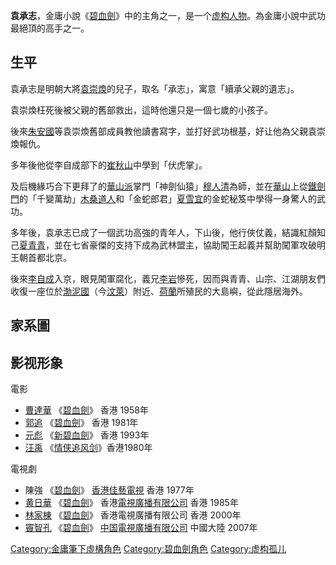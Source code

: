 {{金庸人物
|姓名=袁承志
|称呼=袁蛇王
|绰号=金蛇王
|小说=[[碧血劍|碧血劍]]
|门派=[[華山派|華山派]]<br>
|头衔=七省武林盟主
|师父=[[穆人清|穆人清]]<br>[[夏雪宜|夏雪宜]]（隔世師父）<br>[[木桑道人|木桑道人]]（棋友兼輕功師父）
|徒弟=[[何鐵手|何鐵手]]
|血缘=[[袁崇煥|袁崇煥]]（父）<br>[[夏青青|夏青青]]（妻）
|内功=[[金庸筆下武功列表#混元功|混元功]]
|轻功=[[金庸筆下武功列表#神行百變|神行百變]]<br>[[金庸筆下武功列表#攀雲乘龍|攀雲乘龍]]<br>[[岳王神箭|岳王神箭]]
|武功=[[五行拳|五行拳]]<br>[[金庸筆下武功列表#破玉拳|破玉拳]]<br>[[金庸筆下武功列表#劈石拳|劈石拳]]<br>[[金庸筆下武功列表#混元掌|混元掌]]<br>[[金庸筆下武功列表#鐵指訣|鐵指訣]]<br>[[金庸筆下武功列表#伏虎掌|伏虎掌]]<br>[[岳家神槍|岳家神槍]]<br>[[金庸筆下武功列表#金蛇劍法|金蛇劍法]]<br>[[金蛇拳法|金蛇拳法]]<br>[[華山劍法|華山劍法]]<br>[[金庸筆下武功列表#長拳十段錦|長拳十段錦]]<br>[[金庸筆下武功列表#金蛇遊身掌|金蛇遊身掌]]<br>金蛇秘笈<br>[[金庸筆下武功列表#金蛇擒鶴拳|金蛇擒鶴拳]]<br>[[金庸筆下武功列表#滿天花雨|滿天花雨]]
|兵器=[[金蛇劍|金蛇劍]]<br />[[金蛇錐|金蛇錐]] 錢鏢
}}
'''袁承志'''，金庸小說《[[碧血劍|碧血劍]]》中的主角之一，是一个[[虚构人物|虚构人物]]。為金庸小說中武功最絕頂的高手之一。

==生平==
袁承志是明朝大將[[袁崇煥|袁崇煥]]的兒子，取名「承志」，寓意「續承父親的遺志」。

袁崇煥枉死後被父親的舊部救出，這時他還只是一個七歲的小孩子。

後來[[朱安國|朱安國]]等袁崇煥舊部成員教他讀書寫字，並打好武功根基，好让他為父親袁崇煥報仇。

多年後他從李自成部下的[[崔秋山|崔秋山]]中學到「伏虎掌」。

及后機緣巧合下更拜了的[[華山派|華山派]]掌門「神劍仙猿」[[穆人清|穆人清]]為師，並在[[華山|華山]]上從[[鐵劍門|鐵劍門]]的「千變萬劫」[[木桑道人|木桑道人]]和「金蛇郎君」[[夏雪宜|夏雪宜]]的金蛇秘笈中學得一身驚人的武功。

多年後，袁承志已成了一個武功高強的青年人，下山後，他行俠仗義，結識紅顏知己[[夏青青|夏青青]]，並在七省豪傑的支持下成為武林盟主，協助闖王起義并幫助闖軍攻破明王朝首都北京。

後來[[李自成|李自成]]入京，眼見闖軍腐化，義兄[[李岩|李岩]]慘死，因而與青青、山宗、江湖朋友們收復一座位於[[渤泥國|渤泥國]]（今[[汶萊|汶萊]]）附近、[[荷蘭|荷蘭]]所殖民的大島嶼，從此隱居海外。

==家系圖==
{{袁承志家系圖}}

== 影视形象 ==
;電影
* [[曹達華|曹達華]] 《[[碧血劍_(1958年電影)|碧血劍]]》 香港 1958年
* [[郭追|郭追]] 《[[碧血劍_(1981年電影)|碧血劍]]》 香港 1981年
* [[元彪|元彪]] 《[[新碧血劍|新碧血劍]]》 香港 1993年
* [[汪禹|汪禹]] 《[[情侠追风剑|情侠追风剑]]》香港1980年 
;電視劇
* 陳強 《[[碧血劍_(1977年電視劇)|碧血劍]]》 [[香港|香港]][[佳藝電視|佳藝電視]] 香港 1977年
* [[黄日華|黄日華]] 《[[碧血劍_(1985年電視劇)|碧血劍]]》 香港[[電視廣播有限公司|電視廣播有限公司]] 香港 1985年
* [[林家棟|林家棟]] 《[[碧血劍_(2000年電視劇)|碧血劍]]》 香港電視廣播有限公司 香港 2000年
* [[竇智孔|竇智孔]] 《[[碧血劍_(2007年電視劇)|碧血劍]]》 [[中国|中国]][[電視廣播有限公司|電視廣播有限公司]] 中國大陸 2007年

{{DEFAULTSORT:Yuan袁}}
[[Category:金庸筆下虛構角色|Category:金庸筆下虛構角色]]
[[Category:碧血劍角色|Category:碧血劍角色]]
[[Category:虚构孤儿|Category:虚构孤儿]]